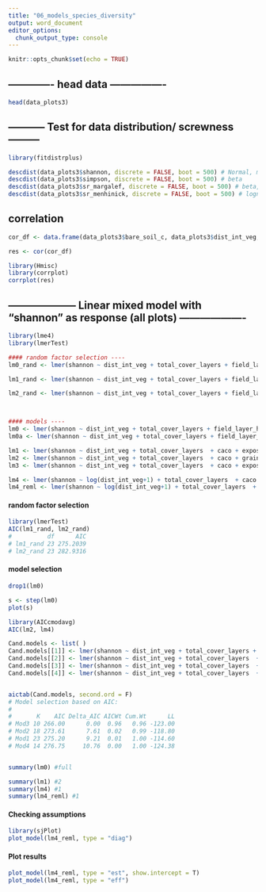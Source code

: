 ```yaml
---
title: "06_models_species_diversity"
output: word_document
editor_options: 
  chunk_output_type: console
---
```


```r
knitr::opts_chunk$set(echo = TRUE)
```


## ------------- head data ----------------
```r

head(data_plots3)

```


## ----------- Test for data distribution/ screwness ---------
```r
library(fitdistrplus)

descdist(data_plots3$shannon, discrete = FALSE, boot = 500) # Normal, maybe lognormal
descdist(data_plots3$simpson, discrete = FALSE, boot = 500) # beta
descdist(data_plots3$sr_margalef, discrete = FALSE, boot = 500) # beta, maybe normal
descdist(data_plots3$sr_menhinick, discrete = FALSE, boot = 500) # lognormal

```


## correlation
```r
cor_df <- data.frame(data_plots3$bare_soil_c, data_plots3$dist_int_veg, data_plots3$field_layer_c, data_plots3$shrub_layer_c, data_plots3$tree_layer_c, data_plots3$caco, data_plots3$slope, data_plots3$loi, data_plots3$mean_cover, data_plots3$sd_cover, data_plots3$total_cover_layers, data_plots3$shannon, data_plots3$simpson, data_plots3$sr_margalef, data_plots3$sr_menhinick)

res <- cor(cor_df)

library(Hmisc)
library(corrplot)
corrplot(res)

```






## -------------------- Linear mixed model with "shannon" as response (all plots) -------------------

```r
library(lme4)
library(lmerTest)

#### random factor selection ----
lm0_rand <- lmer(shannon ~ dist_int_veg + total_cover_layers + field_layer_h + caco + slope + exposure + grain_size_stand_f + loi + method + site_type + year + (1|site_id/plot_id), data = data_plots3, REML = F) # Error: number of levels of each grouping factor must be < number of observations (problems: plotnumb:siteID)

lm1_rand <- lmer(shannon ~ dist_int_veg + total_cover_layers + field_layer_h + caco + slope + exposure + grain_size_stand_f + loi + method + site_type + year + (1|site_id), data = data_plots3, REML = F) #1

lm2_rand <- lmer(shannon ~ dist_int_veg + total_cover_layers + field_layer_h + caco + slope + exposure + grain_size_stand_f + loi + method + site_type + year +(1|plot_id), data = data_plots3, REML = F)



#### models ----
lm0 <- lmer(shannon ~ dist_int_veg + total_cover_layers + field_layer_h + caco + slope + exposure + grain_size_stand_f + loi + method + (1|site_id), data = data_plots3, REML = F)
lm0a <- lmer(shannon ~ dist_int_veg + total_cover_layers + field_layer_h + caco + slope + exposure + grain_size_stand_f + loi + year + (1|site_id), data = data_plots3, REML = F) # Warning: fixed-effect model matrix is rank deficient so dropping 1 column / coefficient ---> But why does it always drop year??

lm1 <- lmer(shannon ~ dist_int_veg + total_cover_layers  + caco + exposure + grain_size_stand_f + (1|site_id), data = data_plots3, REML = F)
lm2 <- lmer(shannon ~ dist_int_veg + total_cover_layers  + caco + grain_size_stand_f + (1|site_id), data = data_plots3, REML = F) 
lm3 <- lmer(shannon ~ dist_int_veg + total_cover_layers  + caco + exposure + (1|site_id), data = data_plots3, REML = F)

lm4 <- lmer(shannon ~ log(dist_int_veg+1) + total_cover_layers  + caco + grain_size_stand_f + (1|site_id), data = data_plots3, REML = F) #1
lm4_reml <- lmer(shannon ~ log(dist_int_veg+1) + total_cover_layers  + caco + grain_size_stand_f + (1|site_id), data = data_plots3, REML = T) #1

```



#### random factor selection
```r
library(lmerTest)
AIC(lm1_rand, lm2_rand)
#          df      AIC
# lm1_rand 23 275.2039
# lm2_rand 23 282.9316

```



#### model selection 
```r
drop1(lm0)

s <- step(lm0)
plot(s)

library(AICcmodavg)
AIC(lm2, lm4)

Cand.models <- list( )
Cand.models[[1]] <- lmer(shannon ~ dist_int_veg + total_cover_layers + field_layer_h + caco + slope + exposure + grain_size_stand_f + loi + method + (1|site_id), data = data_plots3, REML = F)
Cand.models[[2]] <- lmer(shannon ~ dist_int_veg + total_cover_layers  + caco + exposure + grain_size_stand_f + (1|site_id), data = data_plots3, REML = F)
Cand.models[[3]] <- lmer(shannon ~ dist_int_veg + total_cover_layers  + caco + grain_size_stand_f + (1|site_id), data = data_plots3, REML = F)
Cand.models[[4]] <- lmer(shannon ~ dist_int_veg + total_cover_layers  + caco + exposure + (1|site_id), data = data_plots3, REML = F)


aictab(Cand.models, second.ord = F) 
# Model selection based on AIC:
# 
#       K    AIC Delta_AIC AICWt Cum.Wt      LL
# Mod3 10 266.00      0.00  0.96   0.96 -123.00
# Mod2 18 273.61      7.61  0.02   0.99 -118.80
# Mod1 23 275.20      9.21  0.01   1.00 -114.60
# Mod4 14 276.75     10.76  0.00   1.00 -124.38


summary(lm0) #full

summary(lm1) #2
summary(lm4) #1
summary(lm4_reml) #1

```

#### Checking assumptions
```r
library(sjPlot)
plot_model(lm4_reml, type = "diag")

```


#### Plot results
```r
plot_model(lm4_reml, type = "est", show.intercept = T)
plot_model(lm4_reml, type = "eff")


```